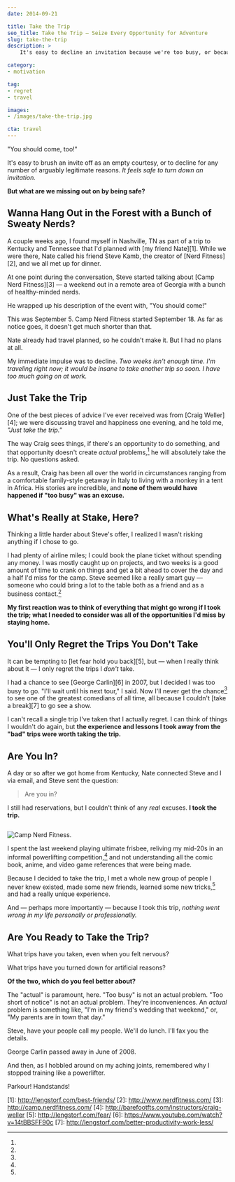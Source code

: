 ```yaml
---
date: 2014-09-21

title: Take the Trip
seo_title: Take the Trip — Seize Every Opportunity for Adventure
slug: take-the-trip
description: >
    It's easy to decline an invitation because we're too busy, or because new adventures can feel uncomfortable. But what are we missing out on by staying home?

category:
- motivation

tag:
- regret
- travel

images:
- /images/take-the-trip.jpg

cta: travel
---
```



"You should come, too!"

It's easy to brush an invite off as an empty courtesy, or to decline for any
number of arguably legitimate reasons. _It feels safe to turn down an
invitation._

**But what are we missing out on by being safe?**

## Wanna Hang Out in the Forest with a Bunch of Sweaty Nerds?

A couple weeks ago, I found myself in Nashville, TN as part of a trip to
Kentucky and Tennessee that I'd planned with [my friend Nate][1]. While we were
there, Nate called his friend Steve Kamb, the creator of [Nerd Fitness][2], and
we all met up for dinner.

At one point during the conversation, Steve started talking about [Camp Nerd
Fitness][3] — a weekend out in a remote area of Georgia with a bunch of
healthy-minded nerds.

He wrapped up his description of the event with, "You should come!"

This was September 5. Camp Nerd Fitness started September 18. As far as notice
goes, it doesn't get much shorter than that.

Nate already had travel planned, so he couldn't make it. But I had no plans at
all.

My immediate impulse was to decline. _Two weeks isn't enough time. I'm traveling
right now; it would be insane to take another trip so soon. I have too much
going on at work._

## Just Take the Trip

One of the best pieces of advice I've ever received was from [Craig Weller][4];
we were discussing travel and happiness one evening, and he told me, _"Just take
the trip."_

The way Craig sees things, if there's an opportunity to do something, and that
opportunity doesn't create _actual_ problems,[^actual-problems] he will
absolutely take the trip. No questions asked.

As a result, Craig has been all over the world in circumstances ranging from a
comfortable family-style getaway in Italy to living with a monkey in a tent in
Africa. His stories are incredible, and **none of them would have happened if
"too busy" was an excuse.**

## What's Really at Stake, Here?

Thinking a little harder about Steve's offer, I realized I wasn't risking
anything if I chose to go.

I had plenty of airline miles; I could book the plane ticket without spending
any money. I was mostly caught up on projects, and two weeks is a good amount of
time to crank on things and get a bit ahead to cover the day and a half I'd miss
for the camp. Steve seemed like a really smart guy — someone who could bring a
lot to the table both as a friend and as a business contact.[^call-me]

**My first reaction was to think of everything that might go wrong if I took the trip; what I needed to consider was all of the opportunities I'd miss by staying home.**

## You'll Only Regret the Trips You Don't Take

It can be tempting to [let fear hold you back][5], but — when I really think
about it — I only regret the trips I _don't_ take.

I had a chance to see [George Carlin][6] in 2007, but I decided I was too busy
to go. "I'll wait until his next tour," I said. Now I'll never get the
chance[^george-carlin] to see one of the greatest comedians of all time, all
because I couldn't [take a break][7] to go see a show.

I can't recall a single trip I've taken that I actually regret. I can think of
things I wouldn't do again, but **the experience and lessons I took away from
the "bad" trips were worth taking the trip.**

## Are You In?

A day or so after we got home from Kentucky, Nate connected Steve and I via
email, and Steve sent the question:

> Are you in?

I still had reservations, but I couldn't think of any _real_ excuses. **I took the trip.**

<Image creditLink="http://www.willbyington.com/" credit="Will Byington">

  ![Camp Nerd Fitness.](images/1514573_10152988144498488_2980244324311718297_n.jpg)

</Image>

I spent the last weekend playing ultimate frisbee, reliving my mid-20s in an
informal powerlifting competition,[^powerlifter] and not understanding all the
comic book, anime, and video game references that were being made.

Because I decided to take the trip, I met a whole new group of people I never
knew existed, made some new friends, learned some new tricks,[^new-tricks] and
had a really unique experience.

And — perhaps more importantly — because I took this trip, _nothing went wrong
in my life personally or professionally._

## Are You Ready to Take the Trip?

What trips have you taken, even when you felt nervous?

What trips have you turned down for artificial reasons?

**Of the two, which do you feel better about?**

[^actual-problems]:
  The "actual" is paramount, here. "Too busy" is not an actual problem. "Too short of notice" is not an actual problem. They're inconveniences. An _actual_ problem is something like, "I'm in my friend's wedding that weekend," or, "My parents are in town that day."

[^call-me]:
  Steve, have your people call my people. We'll do lunch. I'll fax you the details.

[^george-carlin]:
  George Carlin passed away in June of 2008.

[^powerlifter]:
  And then, as I hobbled around on my aching joints, remembered why I stopped training like a powerlifter.

[^new-tricks]:
  Parkour! Handstands!

[1]: http://lengstorf.com/best-friends/ [2]: http://www.nerdfitness.com/ [3]:
http://camp.nerdfitness.com/ [4]:
http://barefootfts.com/instructors/craig-weller [5]: http://lengstorf.com/fear/
[6]: https://www.youtube.com/watch?v=14tBBSFF90c [7]:
http://lengstorf.com/better-productivity-work-less/
